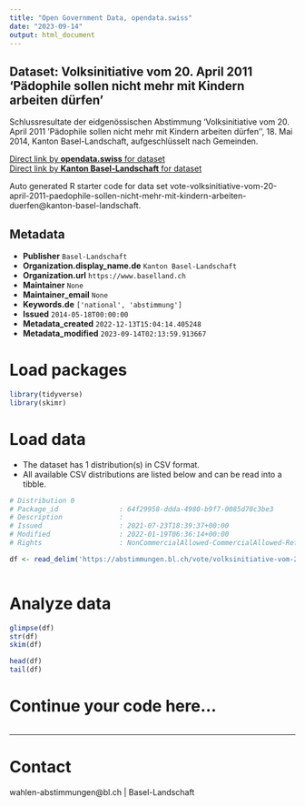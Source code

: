 ```yaml
---
title: "Open Government Data, opendata.swiss"
date: "2023-09-14"
output: html_document
---
```


## Dataset: Volksinitiative vom 20. April 2011 'Pädophile sollen nicht mehr mit Kindern arbeiten dürfen'

Schlussresultate der eidgenössischen Abstimmung 'Volksinitiative vom 20. April 2011 'Pädophile sollen nicht mehr mit Kindern arbeiten dürfen'', 18. Mai 2014, Kanton Basel-Landschaft, aufgeschlüsselt nach Gemeinden.

[Direct link by **opendata.swiss** for dataset](https://opendata.swiss/de/dataset/volksinitiative-vom-20-april-2011-padophile-sollen-nicht-mehr-mit-kindern-arbeiten-durfen1)<br>
[Direct link by **Kanton Basel-Landschaft** for dataset](https://abstimmungen.bl.ch/vote/volksinitiative-vom-20-april-2011-paedophile-sollen-nicht-mehr-mit-kindern-arbeiten-duerfen/data)

Auto generated R starter code for data set vote-volksinitiative-vom-20-april-2011-paedophile-sollen-nicht-mehr-mit-kindern-arbeiten-duerfen@kanton-basel-landschaft.

## Metadata

- **Publisher** `Basel-Landschaft`
- **Organization.display_name.de** `Kanton Basel-Landschaft`
- **Organization.url** `https://www.baselland.ch`
- **Maintainer** `None`
- **Maintainer_email** `None`
- **Keywords.de** `['national', 'abstimmung']`
- **Issued** `2014-05-18T00:00:00`
- **Metadata_created** `2022-12-13T15:04:14.405248`
- **Metadata_modified** `2023-09-14T02:13:59.913667`


# Load packages

```r

library(tidyverse)
library(skimr)

```

# Load data

-   The dataset has 1 distribution(s) in CSV format.
-   All available CSV distributions are listed below and can be read into a tibble.

```r

# Distribution 0
# Package_id               : 64f29958-ddda-4980-b9f7-0085d70c3be3
# Description              : 
# Issued                   : 2021-07-23T18:39:37+00:00
# Modified                 : 2022-01-19T06:36:14+00:00
# Rights                   : NonCommercialAllowed-CommercialAllowed-ReferenceRequired

df <- read_delim('https://abstimmungen.bl.ch/vote/volksinitiative-vom-20-april-2011-paedophile-sollen-nicht-mehr-mit-kindern-arbeiten-duerfen/data-csv')



```

# Analyze data

```r

glimpse(df)
str(df)
skim(df)

head(df)
tail(df)

```

# Continue your code here...

```r

```

------------------------------------------------------------------------

# Contact

wahlen-abstimmungen@bl.ch | Basel-Landschaft
